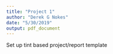 ```yaml
---
title: "Project 1"
author: "Derek G Nokes"
date: "5/30/2019"
output: pdf_document
---
```


Set up tint based project/report template